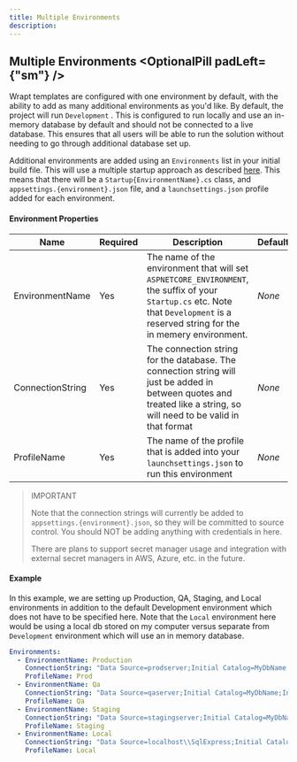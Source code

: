 ```yaml
---
title: Multiple Environments
description: 
---
```



## Multiple Environments <OptionalPill padLeft={"sm"} />

Wrapt templates are configured with one environment by default, with the ability to add as many additional environments as you'd like. By default, the project will run `Development` . This is configured to run locally and use an in-memory database by default and should not be connected to a live database.  This ensures that all users will be able to run the solution without  needing to go through additional database set up.

Additional environments are added using an `Environments` list in your initial build file. This will use a multiple startup approach as described [here](https://aspnetcore.readthedocs.io/en/stable/fundamentals/environments.html). This means that there will be a `Startup{EnvironmentName}.cs` class, and `appsettings.{environment}.json` file, and a `launchsettings.json` profile added for each environment.

#### Environment Properties

| Name             | Required | Description                                                  | Default |
| ---------------- | -------- | ------------------------------------------------------------ | ------- |
| EnvironmentName  | Yes      | The name of the environment that will set `ASPNETCORE_ENVIRONMENT`, the suffix of your `Startup.cs` etc. Note that `Development` is a reserved string for the in memery environment. | *None*  |
| ConnectionString | Yes      | The connection string for the database. The connection string will just be added in between quotes and treated like a string, so will need to be valid in that format | *None*  |
| ProfileName      | Yes      | The name of the profile that is added into your `launchsettings.json` to run this environment | *None*  |

> IMPORTANT
>
> Note that the connection strings will currently be added to `appsettings.{environment}.json`, so they will be committed to source control. You should NOT be adding anything with credentials in here. 
>
> There are plans to support secret manager usage and integration with external secret managers in AWS, Azure, etc. in the future.

#### Example
In this example, we are setting up Production, QA, Staging, and Local environments in addition to the default Development environment which does not have to be specified here. 
Note that the `Local` environment here would be using a local db stored on my computer versus separate from `Development` environment which will use an in memory database.
```yaml
Environments:
  - EnvironmentName: Production
    ConnectionString: "Data Source=prodserver;Initial Catalog=MyDbName;Integrated Security=True;Encrypt=True;TrustServerCertificate=True;"
    ProfileName: Prod
  - EnvironmentName: Qa
    ConnectionString: "Data Source=qaserver;Initial Catalog=MyDbName;Integrated Security=True;Encrypt=True;TrustServerCertificate=True;"
    ProfileName: Qa
  - EnvironmentName: Staging
    ConnectionString: "Data Source=stagingserver;Initial Catalog=MyDbName;Integrated Security=True;Encrypt=True;TrustServerCertificate=True;"
    ProfileName: Staging
  - EnvironmentName: Local
    ConnectionString: "Data Source=localhost\\SqlExpress;Initial Catalog=MyDbName;Integrated Security=True;Encrypt=True;TrustServerCertificate=True;"
    ProfileName: Local
```

